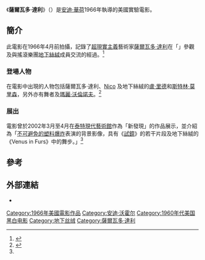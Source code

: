 {{noteTA
|1=zh-hans:沃霍尔;zh-hk:華荷;zh-tw:沃荷;
}}
{{Infobox Film
| name           = 薩爾瓦多·達利<br>''Salvador Dalí''
| image          = 
| image_size     = 
| caption        = 
| director       = [[安迪·沃荷|安迪·沃荷]]
| producer       = 安迪·沃荷
| starring       = [[薩爾瓦多·達利|薩爾瓦多·達利]]<br>[[Nico|Nico]]<br>[[盧·里德|盧·里德]]<br>[[斯特林·莫里森|斯特林·莫里森]]
| runtime        = 24分鐘
| music          = [[地下絲絨|地下絲絨]]
| country        = 美國
| language       = [[英語|英語]]
}}
《'''薩爾瓦多·達利'''》（{{lang-en|''Salvador Dalí''}}）是[[安迪·華荷|安迪·華荷]]1966年執導的美國實驗電影。

== 簡介 ==
此電影在1966年4月前拍攝，記錄了[[超現實主義|超現實主義]]藝術家[[薩爾瓦多·達利|薩爾瓦多·達利]]在「{{link-en|工廠 (華荷)|The Factory|工廠}}」參觀及與搖滾樂團[[地下絲絨|地下絲絨]]成員交流的經過。<ref name=Warholstars>{{cite web|url=https://warholstars.org/andy_warhol_films.html|title=Andy Warhol Filmography|work=Warholstars}}</ref>

=== 登場人物 ===
在電影中出現的人物包括薩爾瓦多·達利、[[Nico|Nico]] 及地下絲絨的[[盧·里德|盧·里德]]和[[斯特林·莫里森|斯特林·莫里森]]，另外亦有舞者{{link-en|傑拉德·馬蘭加|Gerard Malanga}}及[[瑪麗·沃倫諾夫|瑪麗·沃倫諾夫]]。<ref>{{cite web|url=https://www.imdb.com/title/tt0390449/|title=Salvador Dalí (1966)|work=IMdB}}</ref>

=== 展出 ===
電影曾於2002年3月至4月在[[泰特現代藝術館|泰特現代藝術館]]作為「新發現」的作品展示，並介紹為「[[不可避免的塑料爆炸|不可避免的塑料爆炸]]表演的背景影像，具有《[[試鏡|試鏡]]》的若干片段及地下絲絨的《Venus in Furs》中的舞步。」<ref name=Warholstars/>

== 參考 ==
{{reflist}}

== 外部連結 ==
* {{IMDb title|0390449|薩爾瓦多·達利}}

{{安迪·華荷}}
[[Category:1966年美國電影作品|Category:1966年美國電影作品]]
[[Category:安迪·沃霍尔|Category:安迪·沃霍尔]]
[[Category:1960年代美国黑白电影|Category:1960年代美国黑白电影]]
[[Category:地下丝绒|Category:地下丝绒]]
[[Category:薩爾瓦多·達利|Category:薩爾瓦多·達利]]
{{movie-stub}}